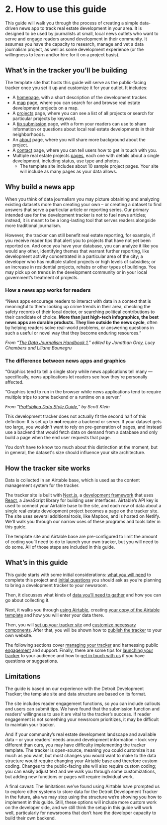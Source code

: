 
# 2. How to use this guide

This guide will walk you through the process of creating a simple data-driven news app to track real estate development in your area. It is designed to be used by journalists at small, local news outlets who want to serve and engage readers around development in their community. It assumes you have the capacity to research, manage and vet a data journalism project, as well as some development experience (or the willingness to learn and/or hire for it on a project basis). 


## What’s in the tracker you’ll be building

The template site that hosts this guide will serve as the public-facing tracker once you set it up and customize it for your outlet. It includes:



* A [homepage](/), with a short description of the development tracker.
* A [map](/map) page, where you can search for and browse real estate development projects on a map.
* A [projects](/projects) page, where you can see a list of all projects or search for particular projects by keyword. 
* A [tip submission](/submit-a-tip) page, with a form your readers can use to share information or questions about local real estate developments in their neighborhoods. 
* An [about](/about) page, where you will share more background about the project. 
* A [contact](/contact-us) page, where you can tell users how to get in touch with you. 
* Multiple real estate projects [pages](/projects/the-rectory), each one with details about a single development, including status, use type and photos. 
    * The template site includes about 10 sample project pages. Your site will include as many pages as your data allows. 

## Why build a news app
When you think of data journalism you may picture obtaining and analyzing existing datasets more than creating your own – or creating a dataset to find answers that serve a particular article or reporting series. Our primary intended use for the development tracker is not to fuel news articles; instead, it is meant to be a long-lasting tool that serves readers alongside more traditional journalism. 

However, the tracker can still benefit real estate reporting, for example, if you receive reader tips that alert you to projects that have not yet been reported on. And once you have your database, you can analyze it like you would any other, identifying themes that warrant further reporting, like development activity concentrated in a particular area of the city; a developer who has multiple stalled projects or high levels of subsidies; or an increase in residential projects, rehabs or other types of buildings. You may pick up on trends in the development community or in your local government’s treatment of projects.

### How a news app works for readers

“News apps encourage readers to interact with data in a context that is meaningful to them: looking up crime trends in their area, checking the safety records of their local doctor, or searching political contributions to their candidate of choice. **More than just high-tech infographics, the best news apps are durable products. They live outside the news cycle**, often by helping readers solve real-world problems, or answering questions in such a useful or novel way that they become enduring resources.” 

_From “[The Data Journalism Handbook 1](https://datajournalism.com/read/handbook/one/delivering-data/how-to-build-a-news-app),” edited by Jonathan Gray, Lucy Chambers and Liliana Bounegru_

### The difference between news apps and graphics

“Graphics tend to tell a single story while news applications tell many — specifically, news applications let readers see how they're personally affected.

“Graphics tend to run in the browser while news applications tend to require multiple trips to some backend or a runtime on a server.” 

_From “[ProPublica Data Style Guide](https://github.com/propublica/guides/blob/master/news-apps.md),” by Scott Klein_

This development tracker does not actually fit the second half of this definition: It is set up to **not** require a backend or server. If your dataset gets too large, you wouldn't want to rely on pre-generation of pages, and instead use a backend that would fetch data on demand from a database and only build a page when the end user requests that page. 

You don’t have to know too much about this distinction at the moment, but in general, the dataset's size should influence your site architecture.

## How the tracker site works

Data is collected in an Airtable base, which is used as the content management system for the tracker. 

The tracker site is built with [Next.js](https://nextjs.org/), a [development framework](https://www.toolbox.com/tech/devops/blogs/what-is-a-development-framework-why-use-a-development-framework-042911/) that uses [React](https://reactjs.org/), a JavaScript library for building user interfaces. Airtable’s API key is used to connect your Airtable base to the site, and each row of data about a single real estate development project becomes a page on the tracker site. The site uses several additional tools, like Mapbox, and is hosted on Netlify. We'll walk you through our narrow uses of these programs and tools later in this guide. 

The template site and Airtable base are pre-configured to limit the amount of coding you’ll need to do to launch your own tracker, but you will need to do some. All of those steps are included in this guide. 


## What’s in this guide 

This guide starts with some initial considerations: [what you will need](./what-you-will-need) to complete this project and [initial questions](./initial-questions-to-ask) you should ask as you’re planning to bring a development tracker to your newsroom. 

Then, it discusses what kinds of [data you’ll need to gather](./starting-with-the-data) and how you can go about collecting it. 

Next, it walks you through [using Airtable](./organize-your-data-airtable-basics), creating [your copy of the Airtable template](./setting-up-your-airtable-base) and how you will enter your data there. 

Then, you will [set up your tracker site](./setting-up-the-site) and [customize necessary components](./customizing-the-site). After that, you will be shown how to [publish the tracker](./publishing-the-site) to your own website. 

The following sections cover [managing your tracker](./managing-your-development-tracker) and harnessing public [engagement](./harnessing-reader-engagement) and support. Finally, there are some tips for [launching your tracker](./launching-your-tracker) to your audience and how to [get in touch with us](./getting-in-touch-with-us) if you have questions or suggestions. 


## Limitations 

The guide is based on our experience with the Detroit Development Tracker; the template site and data structure are based on its format. 

The site includes reader engagement functions, so you can include callouts and users can submit tips. We have found that the submission function and readers’ willingness to use it are vital to the tracker’s success. If reader engagement is not something your newsroom prioritizes, it may be difficult to maintain your tracker. 

And if your community’s real estate development landscape and available data – or your readers’ needs around development information – look very different than ours, you may have difficulty implementing the tracker template. The tracker is open-source, meaning you could customize it as much as you want, but most changes you would want to make to the data structure would require changing your Airtable base and therefore custom coding. Changes to the public-facing site will also require custom coding; you can easily adjust text and we walk you through some customizations, but adding new functions or pages will require individual work. 

A final caveat: The limitations we’ve found using Airtable have prompted us to explore other systems to store data for the Detroit Development Tracker in the future, aka we may stop using the structure we’re showing you how to implement in this guide. Still, these options will include more custom work on the developer side, and we still think the setup in this guide will work well, particularly for newsrooms that don’t have the developer capacity to build their own backend.


<TableOfContents index={1} />
